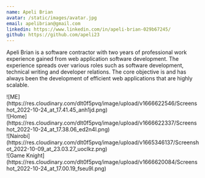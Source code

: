 ```yaml
---
name: Apeli Brian
avatar: /static/images/avatar.jpg
email: apelibrian@gmail.com
linkedin: https://www.linkedin.com/in/apeli-brian-029b67245/
github: https://github.com/apeli23
---
```


<p>

Apeli Brian is a software contractor with two years of professional work experience gained from
web application software development. The experience spreads over various roles such as software development,
technical writing and developer relations. The core objective is and has always been the development
of efficient web applications that are highly scalable.

</p>

<div className="flex flex-wrap -mx-2 overflow-hidden xl:-mx-2">
  <div className="my-1 px-2 w-full overflow-hidden xl:my-1 xl:px-2 xl:w-1/2">
    ![ME](https://res.cloudinary.com/dlt0f5pvq/image/upload/v1666622546/Screenshot_2022-10-24_at_17.41.45_anh1jd.png)
  </div>
  <div className="my-1 px-2 w-full overflow-hidden xl:my-1 xl:px-2 xl:w-1/2">
    ![Home](https://res.cloudinary.com/dlt0f5pvq/image/upload/v1666622337/Screenshot_2022-10-24_at_17.38.06_ed2n4l.png)
  </div>
  <div className="my-1 px-2 w-full overflow-hidden xl:my-1 xl:px-2 xl:w-1/2">
    ![Nairobi](https://res.cloudinary.com/dlt0f5pvq/image/upload/v1665346137/Screenshot_2022-10-09_at_23.03.27_uoclkz.png)
  </div>
  <div className="my-1 px-2 w-full overflow-hidden xl:my-1 xl:px-2 xl:w-1/2">
    ![Game
    Knight](https://res.cloudinary.com/dlt0f5pvq/image/upload/v1666620084/Screenshot_2022-10-24_at_17.00.19_fseu9l.png)
  </div>
</div>
